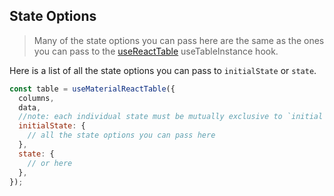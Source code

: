 
<Head>
  <title>{'State Options - Material React Table V2 Docs'}</title>
  <meta
    name="description"
    content="All the state options that can be used in Material React Table"
  />
  <meta
    property="og:title"
    content="Material React Table State Options API Reference"
  />
  <meta
    property="og:description"
    content="A reference of all the state options that can be used in Material React Table"
  />
</Head>

## State Options

> Many of the state options you can pass here are the same as the ones you can pass to the [useReactTable](https://tanstack.com/table/v8/docs/api/core/table) useTableInstance hook.

Here is a list of all the state options you can pass to `initialState` or `state`.

```jsx
const table = useMaterialReactTable({
  columns,
  data,
  //note: each individual state must be mutually exclusive to `initial state` or `state`
  initialState: {
    // all the state options you can pass here
  },
  state: {
    // or here
  },
});
```

<StateOptionsTable />

<SourceCode />
